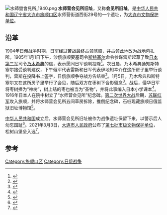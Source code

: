 {{文物保护单位
| 级别 = 市县级
| 省名 = 辽宁省
| 市/县名 = 大连市
| 图片 = Suishiei.JPG
| 名称 =会见所旧址
| 编号 = 
| 分类 = 
| 所在 = [[大连市|大连市]][[旅顺口区|旅顺口区]]
| 时代 = 
| 登录 = 2021年
| 备注 ={{maplink|frame=yes|plain=yes|type=point|frame-lat=38.85288|frame-long=121.23879|zoom=16|coord={{coord|38.85288|121.23879}}}}
}}
{{coord|38.85288|121.23879|display=title}}[[File:水師營會見所_1940.png|thumb]]
'''水师营会见所旧址'''，又称'''会见所旧址'''，是[[中华人民共和国|中华人民共和国]][[辽宁省|辽宁省]][[大连市|大连市]][[旅顺口区|旅顺口区]]水师营街道西街29号的一个遗址，为[[大连市文物保护单位|大连市文物保护单位]]。

== 沿革 ==
1904年日俄战争时期，日军经过苦战最终占领旅顺，并占领此地改为战地包扎所。1905年1月1日下午，沙俄旅顺要塞司令[[斯特塞尔|斯特塞尔]]命令参谋雷斯起草了致[[日本第三军|日本第三军]]司令[[乃木希典|乃木希典]]的信，表示愿同日军谈判投降<ref>{{Cite book|title=大连海滨-旅顺口风景名胜|last=杜炜垠主编|publisher=大连：[[大连理工大学出版社|大连理工大学出版社]]|year=1990.07|isbn=7-5611-0294-1|pages=64-66}}</ref>。次日晨，乃木希典通知斯特塞尔接受谈判建议，下午俄军代表雷斯和日军代表伊地知幸介在这所房子里举行谈判，雷斯在投降书上签字，日俄旅顺争夺战方告结束<ref>{{Cite book|title=回到历史现场|last=《看历史》杂志主编|publisher=成都：成都时代出版社|year=2018.07|isbn=978-7-5464-2100-1|pages=261}}</ref>。1月5日，乃木希典和斯特塞尔又在这所房子里举行了会见，随后双方在枣树下合影留念<ref>{{Cite book|title=青春大连|last=李元奇摄影；董学林主编|publisher=北京：[[人民美术出版社|人民美术出版社]]|year=2012.10|isbn=978-7-102-02313-7|pages=147}}</ref>。战后，侵华日军将枣树捧为“神树”，树上结的枣也被当为“圣物”，并将此事编入日本小学课本<ref>{{Cite book|title=大连旅游嘉年华 旅顺口|last=海风编著|publisher=沈阳：辽宁人民出版社|year=2009.09|isbn=978-7-205-06425-9|pages=53}}</ref>。1916年日本人在院中树立了“水师营会见所”纪念碑。[[第二次世界大战|第二次世界大战]]后期，[[苏联红军|苏联红军]]攻入旅顺，并将水师营会见所五间草房拆除，推倒纪念碑，石桩现藏旅顺日俄监狱旧址博物馆<ref>{{Cite book|title=旅顺口史话|last=孙激扬，杲树主编|publisher=大连：[[大连海事大学出版社|大连海事大学出版社]]|year=2008.08|isbn=978-7-5632-2224-7|pages=41-42}}</ref>。

[[中华人民共和国|中华人民共和国]]成立后，水师营会见所旧址被作为战争遗址保留下来，以警示后人勿忘国耻<ref>{{Cite book|title=大连古镇|last=杲树主编|publisher=北京：[[方志出版社|方志出版社]]|year=2011.05|isbn=978-7-5144-0127-1|pages=25}}</ref>。2021年3月3日，[[大连市人民政府|大连市人民政府]]公布了[[大连市文物保护单位|第七批市级文物保护单位]]，松树山堡垒入选<ref>{{Cite web|title=大连市人民政府 大政发 大连市人民政府关于公布大连市第七批市级文物保护单位的通知|url=https://www.dl.gov.cn/art/2021/3/1/art_852_530723.html|accessdate=2021-03-10|work=[[大连市人民政府|大连市人民政府]]|archive-date=2021-04-15|archive-url=https://web.archive.org/web/20210415173446/https://www.dl.gov.cn/art/2021/3/1/art_852_530723.html}}</ref>。

==参考==
{{reflist}}

[[Category:旅顺口区|Category:旅顺口区]]
[[Category:日俄战争|Category:日俄战争]]